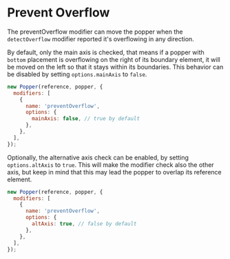 # Prevent Overflow

The preventOverflow modifier can move the popper when the `detectOverflow`
modifier reported it's overflowing in any direction.

By default, only the main axis is checked, that means if a popper with `bottom`
placement is overflowing on the right of its boundary element, it will be moved
on the left so that it stays within its boundaries. This behavior can be
disabled by setting `options.mainAxis` to `false`.

```js
new Popper(reference, popper, {
  modifiers: [
    {
      name: 'preventOverflow',
      options: {
        mainAxis: false, // true by default
      },
    },
  ],
});
```

Optionally, the alternative axis check can be enabled, by setting
`options.altAxis` to `true`. This will make the modifier check also the other
axis, but keep in mind that this may lead the popper to overlap its reference
element.

```js
new Popper(reference, popper, {
  modifiers: [
    {
      name: 'preventOverflow',
      options: {
        altAxis: true, // false by default
      },
    },
  ],
});
```
